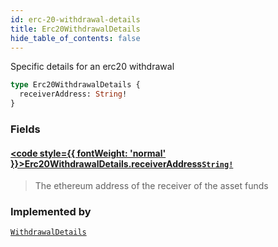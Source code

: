 ```yaml
---
id: erc-20-withdrawal-details
title: Erc20WithdrawalDetails
hide_table_of_contents: false
---
```








Specific details for an erc20 withdrawal

```graphql
type Erc20WithdrawalDetails {
  receiverAddress: String!
}
```


### Fields

#### [<code style={{ fontWeight: 'normal' }}>Erc20WithdrawalDetails.<b>receiverAddress</b></code>](#)<Bullet />[`String!`](/testnet/api/graphql/scalars/string) <Badge class="secondary" text="non-null"/> <Badge class="secondary" text="scalar"/>
> The ethereum address of the receiver of the asset funds
> 



### Implemented by

[`WithdrawalDetails`](/testnet/api/graphql/unions/withdrawal-details)  <Badge class="secondary" text="union"/>



